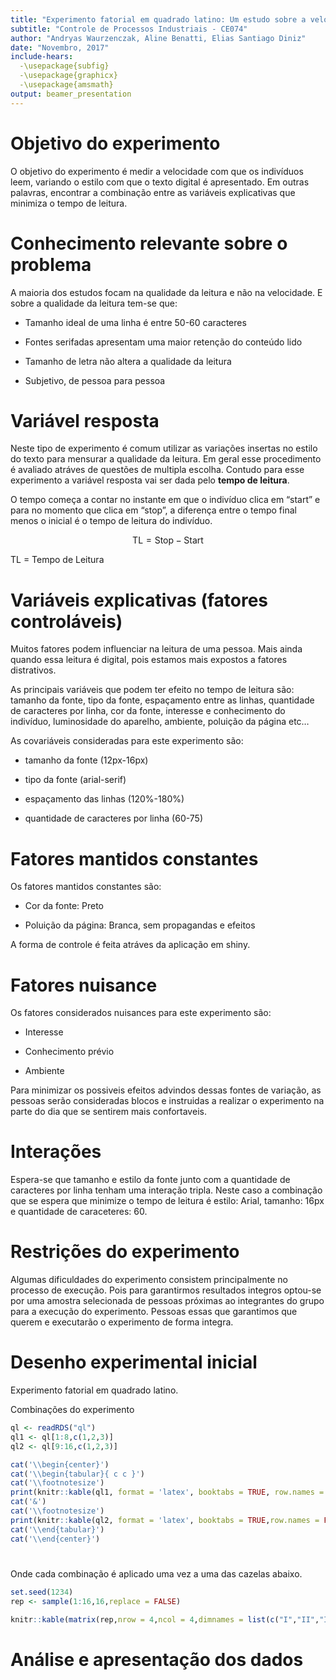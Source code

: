 ```yaml
---
title: "Experimento fatorial em quadrado latino: Um estudo sobre a velocidade da leitura digital"
subtitle: "Controle de Processos Industriais - CE074"
author: "Andryas Waurzenczak, Aline Benatti, Elias Santiago Diniz"
date: "Novembro, 2017"
include-hears:
  -\usepackage{subfig}
  -\usepackage{graphicx}
  -\usepackage{amsmath}
output: beamer_presentation
---
```


# Objetivo do experimento

O objetivo do experimento é medir a velocidade com que os indivíduos leem, variando o estilo com que o texto digital é apresentado. Em outras palavras, encontrar a combinação entre as variáveis explicativas que minimiza o tempo de leitura.

# Conhecimento relevante sobre o problema

A maioria dos estudos focam na qualidade da leitura e não na velocidade. E sobre a qualidade da leitura tem-se que:

* Tamanho ideal de uma linha é entre 50-60 caracteres

* Fontes serifadas apresentam uma maior retenção do conteúdo lido

* Tamanho de letra não altera a qualidade da leitura

* Subjetivo, de pessoa para pessoa

# Variável resposta

Neste tipo de experimento é comum utilizar as variações insertas no estilo do texto para mensurar a qualidade da leitura. Em geral esse procedimento é avaliado atráves de questões de multipla escolha. Contudo para esse experimento a variável resposta vai ser dada pelo **tempo de leitura**.

O tempo começa a contar no instante em que o indivíduo clica em "start" e para no momento que clica em "stop", a diferença entre o tempo final menos o inicial é o tempo de leitura do indivíduo.

$$\text{TL} = \text{Stop} - \text{Start}$$

TL = Tempo de Leitura

# Variáveis explicativas (fatores controláveis)

Muitos fatores podem influenciar na leitura de uma pessoa. Mais ainda quando essa leitura é digital, pois estamos mais expostos a fatores distrativos.

As principais variáveis que podem ter efeito no tempo de leitura são: tamanho da fonte, tipo da fonte, espaçamento entre as linhas, quantidade de caracteres por linha, cor da fonte, interesse e conhecimento do indivíduo, luminosidade do aparelho, ambiente, poluição da página etc...

As covariáveis consideradas para este experimento são:

* tamanho da fonte (12px-16px)

* tipo da fonte (arial-serif)

* espaçamento das linhas (120%-180%)

* quantidade de caracteres por linha (60-75)

# Fatores mantidos constantes

Os fatores mantidos constantes são:

* Cor da fonte: Preto

* Poluição da página: Branca, sem propagandas e efeitos


A forma de controle é feita atráves da aplicação em shiny.

# Fatores nuisance

Os fatores considerados nuisances para este experimento são:

* Interesse

* Conhecimento prévio

* Ambiente

Para minimizar os possiveis efeitos advindos dessas fontes de variação, as pessoas serão consideradas blocos e instruidas a realizar o experimento na parte do dia que se sentirem mais confortaveis. 

# Interações

Espera-se que tamanho e estilo da fonte junto com a quantidade de caracteres por linha tenham uma interação tripla. Neste caso a combinação que se espera que minimize o tempo de leitura é estilo: Arial, tamanho: 16px e quantidade de caraceteres: 60.


# Restrições do experimento

Algumas dificuldades do experimento consistem principalmente no processo de execução. Pois para garantirmos resultados integros optou-se por uma amostra selecionada de pessoas próximas ao integrantes do grupo para a execução do experimento. Pessoas essas que garantimos que querem e executarão o experimento de forma integra.

# Desenho experimental inicial

Experimento fatorial em quadrado latino.

Combinações do experimento

```r
ql <- readRDS("ql")
ql1 <- ql[1:8,c(1,2,3)]
ql2 <- ql[9:16,c(1,2,3)]

cat('\\begin{center}')
cat('\\begin{tabular}{ c c }')
cat('\\footnotesize')
print(knitr::kable(ql1, format = 'latex', booktabs = TRUE, row.names = FALSE))
cat('&')
cat('\\footnotesize')
print(knitr::kable(ql2, format = 'latex', booktabs = TRUE,row.names = FALSE))
cat('\\end{tabular}')
cat('\\end{center}')
```

# 

Onde cada combinação é aplicado uma vez a uma das cazelas abaixo.

```r
set.seed(1234)
rep <- sample(1:16,16,replace = FALSE)

knitr::kable(matrix(rep,nrow = 4,ncol = 4,dimnames = list(c("I","II","III","IV"),c("txt1","txt2","txt3","txt4"))))
```


# Análise e apresentação dos dados

<!-- 10. **Análise e apresentação dos dados** -->
<!-- 	- Propor uma análise inicial dos dados (ANOVA, regressão, testes de -->
<!--     hipótese, etc), e as técnicas de representação dos resultados e do -->
<!--     experimento -->
